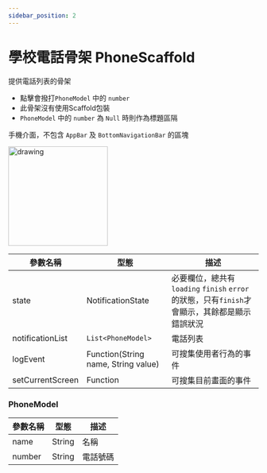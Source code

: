 ```yaml
---
sidebar_position: 2
---
```


# 學校電話骨架 PhoneScaffold

提供電話列表的骨架
  - 點擊會撥打`PhoneModel` 中的 `number`
  - 此骨架沒有使用Scaffold包裝
  - `PhoneModel` 中的 `number` 為 `Null` 時則作為標題區隔

手機介面，不包含 `AppBar` 及 `BottomNavigationBar` 的區塊

<img src="../../img/scaffolds/phone/mobile.png" alt="drawing" width="200"/>


| 參數名稱                         | 型態                             | 描述                             |
| ------------------------------- | ------------------------------- | ------------------------------- |
| state | NotificationState | 必要欄位，總共有 `loading` `finish` `error` 的狀態，只有`finish`才會顯示，其餘都是顯示錯誤狀況 |
| notificationList | `List<PhoneModel>` | 電話列表 |
| logEvent | Function(String name, String value) | 可搜集使用者行為的事件 |
| setCurrentScreen | Function | 可搜集目前畫面的事件 |

### PhoneModel

| 參數名稱                         | 型態                             | 描述                             |
| ------------------------------- | ------------------------------- | ------------------------------- |
| name | String | 名稱 |
| number | String | 電話號碼 |